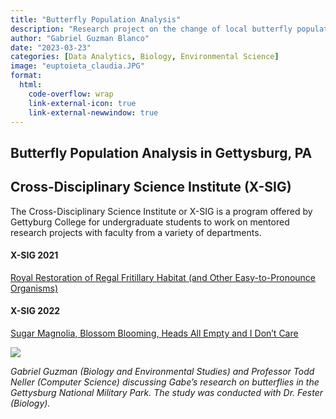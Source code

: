 ```yaml
---
title: "Butterfly Population Analysis"
description: "Research project on the change of local butterfly populations and relation to plant resources"
author: "Gabriel Guzman Blanco"
date: "2023-03-23"
categories: [Data Analytics, Biology, Environmental Science]
image: "euptoieta_claudia.JPG"
format:
  html:
    code-overflow: wrap
    link-external-icon: true
    link-external-newwindow: true
---
```

:::{.column-page}

# Butterfly Population Analysis in Gettysburg, PA

## Cross-Disciplinary Science Institute (X-SIG)

The Cross-Disciplinary Science Institute or X-SIG is a program offered by Gettyburg College for undergraduate students to work on mentored research projects with faculty from a variety of departments. 

#### X-SIG 2021
[Royal Restoration of Regal Fritillary Habitat (and Other Easy-to-Pronounce Organisms)](https://xsigsummer.wordpress.com/2021/06/23/royal-restoration-of-regal-fritillary-habitat-and-other-easy-to-pronounce-organisms/){.external target="_blank"}


#### X-SIG 2022
[Sugar Magnolia, Blossom Blooming, Heads All Empty and I Don’t Care](https://xsigsummer.wordpress.com/2022/07/06/sugar-magnolia-blossom-blooming-heads-all-empty-and-i-dont-care/){.external target="_blank"}

<container> ![](xsig-presentation.png){fig-alt="X-SIG Presentation 2022"}</container> 

<span>*Gabriel Guzman (Biology and Environmental Studies) and Professor Todd Neller (Computer Science)
discussing Gabe's research on butterflies in the Gettysburg National Military Park. The study was conducted
with Dr. Fester (Biology).*</span>

:::